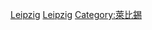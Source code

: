 {{Commonscat|People of Leipzig}}

[[Category:萨克森州人|Leipzig]]
[[Category:德國各城市出身人物|Leipzig]]
[[Category:萊比錫|Category:萊比錫]]